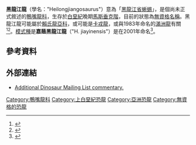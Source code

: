 {{Otheruses|subject=黑龍江龍 (Heilongjiangosaurus)|other=[[黑龍江龍_(Sahaliyania)|黑龍江龍 (Sahaliyania)]]|黑龍江龍}}
'''黑龍江龍'''（學名："Heilongjiangosaurus"）意為「[[黑龍江省|黑龍江省]][[蜥蜴|蜥蜴]]」，是個尚未正式敘述的[[鴨嘴龍科|鴨嘴龍科]]，生存於[[白堊紀|白堊紀]]晚期[[馬斯垂克階|馬斯垂克階]]，目前的狀態為[[無資格名稱|無資格名稱]]。黑龍江龍可能屬於[[賴氏龍亞科|賴氏龍亞科]]，或可能是[[卡戎龍|卡戎龍]]，或與1983年命名的[[滿洲龍|滿洲龍]]有關<ref name=DFG03>{{cite book |last=Glut |first= Donald F. |title=Dinosaurs: The Encyclopedia. 3rd Supplement |year=2003 |publisher=McFarland & Company, Inc. |location=Jefferson, North Carolina |isbn=0-7864-1166-X |pages=606 |chapter=Heilongjiangosaurus }}</ref><ref name=GO01>{{cite web |author=George Olshevsky |url=http://dml.cmnh.org/2001Dec/msg00250.html |title=Dinosaur Genera List update #180 |accessdate=2007-03-01 |archive-date=2012-02-06 |archive-url=https://web.archive.org/web/20120206210849/http://dml.cmnh.org/2001Dec/msg00250.html |dead-url=yes }}</ref>。[[模式種|模式種]]是'''嘉蔭黑龍江龍'''（"H. jiayinensis"）是在2001年命名<ref name=LJ01>{{cite book |last=Weirong |first=Li |coauthors=and Jidong, Jin |editor=Deng Tao and Wang Yuan (eds.) |title=Proceedings of the Eighth Annual Meeting of the Chinese Society of Vertebrate Paleontology |year=2001 |publisher=China Ocean Press |location=Beijing |language=zh,en |pages=65-74 |chapter=On the Upper Cretaceous Jiayin Group of Heilongjiang Province, China }}</ref>。

==參考資料==
{{reflist}}

==外部連結==
* [http://dml.cmnh.org/2004Dec/msg00090.html Additional Dinosaur Mailing List commentary.] {{Wayback|url=http://dml.cmnh.org/2004Dec/msg00090.html |date=20160303183509 }}

{{dinosaur-stub}}

[[Category:鴨嘴龍科|Category:鴨嘴龍科]]
[[Category:上白堊紀恐龍|Category:上白堊紀恐龍]]
[[Category:亞洲恐龍|Category:亞洲恐龍]]
[[Category:無資格的恐龍|Category:無資格的恐龍]]